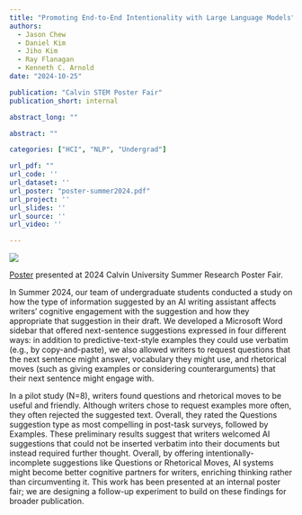 ```yaml
---
title: "Promoting End-to-End Intentionality with Large Language Models"
authors:
  - Jason Chew
  - Daniel Kim
  - Jiho Kim
  - Ray Flanagan
  - Kenneth C. Arnold
date: "2024-10-25"

publication: "Calvin STEM Poster Fair"
publication_short: internal

abstract_long: ""

abstract: ""

categories: ["HCI", "NLP", "Undergrad"]

url_pdf: ""
url_code: ''
url_dataset: ''
url_poster: "poster-summer2024.pdf"
url_project: ''
url_slides: ''
url_source: ''
url_video: ''

---
```


![](featured.png)

[Poster]({{< meta url_poster >}}) presented at 2024 Calvin University Summer Research Poster Fair.

In Summer 2024, our team of undergraduate students conducted a study on how the type of information suggested by an AI writing assistant affects writers’ cognitive engagement with the suggestion and how they appropriate that suggestion in their draft. We developed a Microsoft Word sidebar  that offered next-sentence suggestions expressed in four different ways: in addition to predictive-text-style examples they could use verbatim (e.g., by copy-and-paste), we also allowed writers to request questions that the next sentence might answer, vocabulary they might use, and rhetorical moves (such as giving examples or considering counterarguments) that their next sentence might engage with.

In a pilot study (N=8), writers found questions and rhetorical moves to be useful and friendly. Although writers chose to request examples more often, they often rejected the suggested text. Overall, they rated the Questions suggestion type as most compelling in post-task surveys, followed by Examples. These preliminary results suggest that writers welcomed AI suggestions that could not be inserted verbatim into their documents but instead required further thought. Overall, by offering intentionally-incomplete suggestions like Questions or Rhetorical Moves, AI systems might become better cognitive partners for writers, enriching thinking rather than circumventing it. This work has been presented at an internal poster fair; we are designing a follow-up experiment to build on these findings for broader publication.
